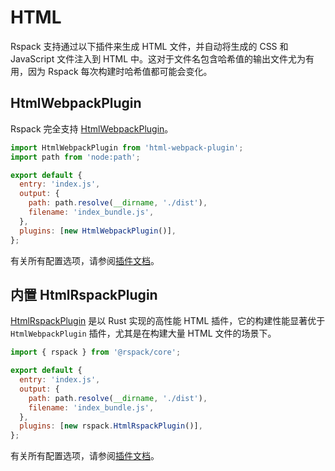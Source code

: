 # HTML

Rspack 支持通过以下插件来生成 HTML 文件，并自动将生成的 CSS 和 JavaScript 文件注入到 HTML 中。这对于文件名包含哈希值的输出文件尤为有用，因为 Rspack 每次构建时哈希值都可能会变化。

## HtmlWebpackPlugin

Rspack 完全支持 [HtmlWebpackPlugin](https://github.com/jantimon/html-webpack-plugin)。

```js title="rspack.config.mjs"
import HtmlWebpackPlugin from 'html-webpack-plugin';
import path from 'node:path';

export default {
  entry: 'index.js',
  output: {
    path: path.resolve(__dirname, './dist'),
    filename: 'index_bundle.js',
  },
  plugins: [new HtmlWebpackPlugin()],
};
```

有关所有配置选项，请参阅[插件文档](https://github.com/jantimon/html-webpack-plugin#options)。

## 内置 HtmlRspackPlugin

[HtmlRspackPlugin](/plugins/rspack/html-rspack-plugin) 是以 Rust 实现的高性能 HTML 插件，它的构建性能显著优于 `HtmlWebpackPlugin` 插件，尤其是在构建大量 HTML 文件的场景下。

```js title="rspack.config.mjs"
import { rspack } from '@rspack/core';

export default {
  entry: 'index.js',
  output: {
    path: path.resolve(__dirname, './dist'),
    filename: 'index_bundle.js',
  },
  plugins: [new rspack.HtmlRspackPlugin()],
};
```

有关所有配置选项，请参阅[插件文档](/plugins/rspack/html-rspack-plugin)。
